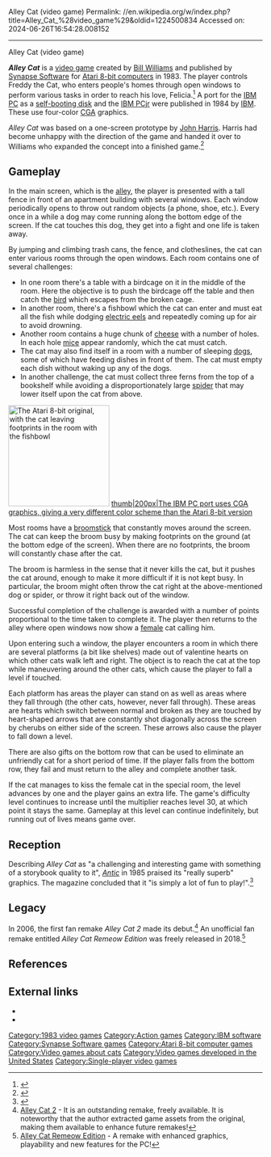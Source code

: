 Alley Cat (video game)
Permalink: //en.wikipedia.org/w/index.php?title=Alley_Cat_%28video_game%29&oldid=1224500834
Accessed on: 2024-06-26T16:54:28.008152



------
Alley Cat (video game)
{{Refimprove|date=July 2019}}
{{Infobox video game
|title=Alley Cat
|image=Alley Cat (1983)(Synapse).jpg
|caption=
|developer=[[Synapse Software]]
|publisher=Synapse Software<br />[[IBM]] (IBM PC)
|designer=[[Bill Williams (game designer)|Bill Williams]]<br />[[John Harris (software developer)|John Harris]] (concept)
|composer=Bill Williams
|released='''1983:''' Atari<br />'''1984:''' IBM PC, PCjr
|genre=[[Action game|Action]]
|modes=[[Single-player]]
|platforms=[[Atari 8-bit]], [[IBM PC]], [[IBM PCjr]]
}}

'''''Alley Cat''''' is a [[video game]] created by [[Bill Williams (game designer)|Bill Williams]] and published by [[Synapse Software]] for [[Atari 8-bit computers]] in 1983. The player controls Freddy the Cat, who enters people's homes through open windows to perform various tasks in order to reach his love, Felicia.<ref>{{cite book |title= The Software Encyclopedia 1996: A Guide for Personal, Professional and Business Users |publisher= R R Bowker Publishing |date=May 1996 |page=34 |isbn= 978-0-8352-3733-8}}</ref> A port for the [[IBM PC]] as a [[self-booting disk]] and the [[IBM PCjr]] were published in 1984 by [[IBM]]. These use four-color [[Color Graphics Adapter|CGA]] graphics.

''Alley Cat'' was based on a one-screen prototype by [[John Harris (software developer)|John Harris]]. Harris had become unhappy with the direction of the game and handed it over to Williams who expanded the concept into a finished game.<ref name="halcyon">{{cite book|last1=Hague|first1=James|title=Halcyon Days: Interviews with Classic Computer and Video Game Programmers|date=2002|url=https://dadgum.com/halcyon/BOOK/HARRIS.HTM}}</ref>

==Gameplay==
{{Unreferenced|section|date=July 2019}}
{{listen|header=Alley Cat
|type=music
|filename=Alley Cat video game theme song.ogg
|title="Alley Cat theme song"
|description=Theme song, as played through the IBM PC speaker
}}

In the main screen, which is the [[alley]], the player is presented with a tall fence in front of an apartment building with several windows. Each window periodically opens to throw out random objects (a phone, shoe, etc.). Every once in a while a dog may come running along the bottom edge of the screen. If the cat touches this dog, they get into a fight and one life is taken away.

By jumping and climbing trash cans, the fence, and clotheslines, the cat can enter various rooms through the open windows. Each room contains one of several challenges:

*In one room there's a table with a birdcage on it in the middle of the room. Here the objective is to push the birdcage off the table and then catch the [[bird]] which escapes from the broken cage.
*In another room, there's a fishbowl which the cat can enter and must eat all the fish while dodging [[electric eel]]s and repeatedly coming up for air to avoid drowning.
*Another room contains a huge chunk of [[cheese]] with a number of holes. In each hole [[mouse|mice]] appear randomly, which the cat must catch.
*The cat may also find itself in a room with a number of sleeping [[dog]]s, some of which have feeding dishes in front of them. The cat must empty each dish without waking up any of the dogs.
*In another challenge, the cat must collect three ferns from the top of a bookshelf while avoiding a disproportionately large [[spider]] that may lower itself upon the cat from above.

[[Image:Alleycat.gif|right|thumb|200px|The Atari 8-bit original, with the cat leaving footprints in the room with the fishbowl]]
[[image:Alleycat.png|thumb|200px|The IBM PC port uses CGA graphics, giving a very different color scheme than the Atari 8-bit version]]

Most rooms have a [[broom]]stick that constantly moves around the screen. The cat can keep the broom busy by making footprints on the ground (at the bottom edge of the screen). When there are no footprints, the broom will constantly chase after the cat.

The broom is harmless in the sense that it never kills the cat, but it pushes the cat around, enough to make it more difficult if it is not kept busy. In particular, the broom might often throw the cat right at the above-mentioned dog or spider, or throw it right back out of the window.

Successful completion of the challenge is awarded with a number of points proportional to the time taken to complete it. The player then returns to the alley where open windows now show a [[female]] cat calling him.

Upon entering such a window, the player encounters a room in which there are several platforms (a bit like shelves) made out of valentine hearts on which other cats walk left and right. The object is to reach the cat at the top while maneuvering around the other cats, which cause the player to fall a level if touched.

Each platform has areas the player can stand on as well as areas where they fall through (the other cats, however, never fall through). These areas are hearts which switch between normal and broken as they are touched by heart-shaped arrows that are constantly shot diagonally across the screen by cherubs on either side of the screen. These arrows also cause the player to fall down a level.

There are also gifts on the bottom row that can be used to eliminate an unfriendly cat for a short period of time. If the player falls from the bottom row, they fail and must return to the alley and complete another task.

If the cat manages to kiss the female cat in the special room, the level advances by one and the player gains an extra life. The game's difficulty level continues to increase until the multiplier reaches level 30, at which point it stays the same. Gameplay at this level can continue indefinitely, but running out of lives means game over.

==Reception==
Describing ''Alley Cat'' as "a challenging and interesting game with something of a storybook quality to it", ''[[Antic (magazine)|Antic]]'' in 1985 praised its "really superb" graphics. The magazine concluded that it "is simply a lot of fun to play!".<ref name="stanoch198509">{{Cite magazine |last=Stanoch |first=John |date=September 1985 |title=8-Bit Product Reviews: Star SR-10 printer, Trivia Quest, Bank Street Music Writer, Kampfgruppe, Guidebook for Winning Adventurers, Dr. Wacko Presents Atari BASIC, The Home Computer Wars, Computer Title Bout, Battle of Shiloh, Broadsides, Alley Cat |url=https://www.atarimagazines.com/v4n5/productreviews.html |magazine=Antic |access-date=2023-07-08}}</ref>

==Legacy==
In 2006, the first fan remake ''Alley Cat 2'' made its debut.<ref>[http://asetgames.altervista.org/alleycat2.html Alley Cat 2] - It is an outstanding remake, freely available. It is noteworthy that the author extracted game assets from the original, making them available to enhance future remakes!</ref>
An unofficial fan remake entitled ''Alley Cat Remeow Edition'' was freely released in 2018.<ref>[http://www.indieretronews.com/2018/03/alley-cat-remeow-edition-remake-with.html Alley Cat Remeow Edition] - A remake with enhanced graphics, playability and new features for the PC!</ref>

==References==
{{reflist}}

==External links==
*{{atarimania|id=212}}
*{{Internet Archive game|alley-cat}}

{{DEFAULTSORT:Alley Cat (video game)}}
[[Category:1983 video games]]
[[Category:Action games]]
[[Category:IBM software]]
[[Category:Synapse Software games]]
[[Category:Atari 8-bit computer games]]
[[Category:Video games about cats]]
[[Category:Video games developed in the United States]]
[[Category:Single-player video games]]